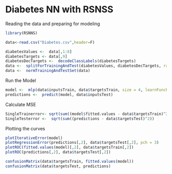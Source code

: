 Diabetes NN with RSNSS
========================================================

Reading the data and preparing for modeling
```r
library(RSNNS)

data<-read.csv("Diabetes.csv",header=F)

diabetesValues <-  data[,1:8] 
diabetesTargets <- data[,9] 
diabetesDecTargets <-  decodeClassLabels(diabetesTargets) 
data <-  splitForTrainingAndTest(diabetesValues, diabetesDecTargets, ratio = 0.15) 
data <-  normTrainingAndTestSet(data)
```

Run the Model 
```r
model <-  mlp(data$inputsTrain, data$targetsTrain, size = 4, learnFuncParams = c(0.0147), maxit = 200, inputsTest = data$inputsTest, targetsTest = data$targetsTest) 
predictions <-  predict(model, data$inputsTest)
```

Calculate MSE
```r
SingleTrainerror<- sqrt(sum((model$fitted.values - data$targetsTrain)^2))
SingleTesterror <-  sqrt(sum((predictions - data$targetsTest)^2))
```

Plotting the curves
```r
plotIterativeError(model) 
plotRegressionError(predictions[,2], data$targetsTest[,2], pch = 3) 
plotROC(fitted.values(model)[,2], data$targetsTrain[,2]) 
plotROC(predictions[,2], data$targetsTest[,2])

confusionMatrix(data$targetsTrain, fitted.values(model))
confusionMatrix(data$targetsTest, predictions)
```
